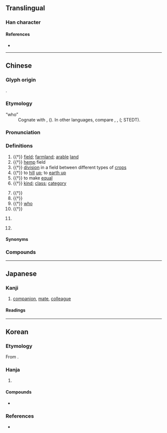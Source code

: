 {{also|畴}}
{{character info}}
==Translingual==

===Han character===
{{Han char|rn=102|rad=田|as=14|sn=19|four=64041|canj=WGNI|ids=⿰田壽}}

====References====
* {{Han ref|kx=0766.400|dkj=21967|dj=1177.080|hdz=42553.130|uh=7587|ud=30087|bh=C3A5|bd=50085}}

----

==Chinese==
{{zh-forms|s=畴}}

===Glyph origin===
{{Han etym}}
{{Han compound|田|壽|ls=psc|c1=s|c2=p|t1=field}}.

===Etymology===
; “who”
: Cognate with {{och-l|誰|who}}, {{och-l|孰|which one; who}} ({{zh-ref|Schuessler, 2007}}). In other {{cog|sit}} languages, compare {{cog|lus|tû||who; which}}, {{cog|cdm|दोह्‌||what}}, {{cog|tbq-kuk-pro|*tuu||who; which (relativizer)}} ({{zh-ref|Schuessler, 2007}}; STEDT).

===Pronunciation===
{{zh-pron
|m=chóu
|c=cau4
|h=pfs=
|md=
|mn=tiû
|w=
|mc=y
|oc=y
|cat=n,v,pron,part,pn
}}

===Definitions===
{{zh-hanzi}}

# {{†}} {{lb|zh|agriculture}} [[field]]; [[farmland]]; [[arable]] [[land]]
# {{†}} {{lb|zh|agriculture|specifically}} [[hemp]] field
# {{†}} {{lb|zh|agriculture}} [[division]] in a field between different types of [[crop]]s
# {{†}} {{lb|zh|agriculture}} to [[hill]] [[up]]; to [[earth up]]
# {{†}} to make [[equal]]
# {{†}} [[kind]]; [[class]]; [[category]]
#: {{zh-alt-inline|儔}}
#: {{zh-x|範疇|conceptual category; scope; domain}}
# {{†}} {{zh-alt-form|籌|to calculate; to plan}}
# {{†}} {{zh-alt-form|酬|to repay; to thank}}
# {{†}} [[who]]
# {{†}} {{n-g|Meaningless particle.}}
#: {{zh-x|疇昔|in former times}}
# {{zh-div|國}} {{lb|zh|historical}} {{place|zh|t=Chou|a=an ancient|state|in modern|p/Henan}}
# {{surname|zh}}

====Synonyms====
{{zh-dial|誰}}

===Compounds===
{{zh-der|先疇|平疇|九疇|疇類|疇日|疇曩|疇咨之憂|疇生|疇庸|疇官|疇輩|疇昔|田疇|範疇}}

----

==Japanese==
{{ja-kanji forms|畴|疇}}

===Kanji===
{{ja-kanji|grade=|rs=田14|shin=畴}}

# [[companion]], [[mate]], [[colleague]]

====Readings====
{{ja-readings
|goon=じゅう<ぢう
|kanon=ちゅう<ちう
|kun=うね-, たぐい-<たぐひ-
}}

----

==Korean==

===Etymology===
From {{der|ko|ltc|-}} {{ltc-l|疇|id=1}}. {{hanja-hunmong|듀|tyu|地理#상07A}}

===Hanja===
{{ko-hanja-search}}
{{ko-hanja|밭이랑|주}}

# {{hanja form of|주|[[furrow]]}}

====Compounds====
* {{ko-l|범주|範疇}}

===References===
* {{R:hanjadoc|7670}}